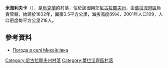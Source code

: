 {{coord|47|43|0|N|31|44|0|E|scale:100000|display=title}}

'''米海利夫卡'''（{{lang-uk|Михайлівка}}），是[[烏克蘭|烏克蘭]]的村落，位於該國南部[[尼古拉耶夫州|尼古拉耶夫州]]，由[[葉拉涅齊區|葉拉涅齊區]]負責管轄，始建於1802年，面積0.5平方公里，海拔高度69米，2001年人口109，人口密度每平方公里218人。

==參考資料==
* [http://weather.in.ua/ua/nikolaevskaja/15879 Погода в селі Михайлівка] {{Wayback|url=http://weather.in.ua/ua/nikolaevskaja/15879 |date=20200807125855 }}

[[Category:尼古拉耶夫州村落|Category:尼古拉耶夫州村落]]
[[Category:葉拉涅齊區村落|Category:葉拉涅齊區村落]]


{{Mykolaiv-geo-stub}}
